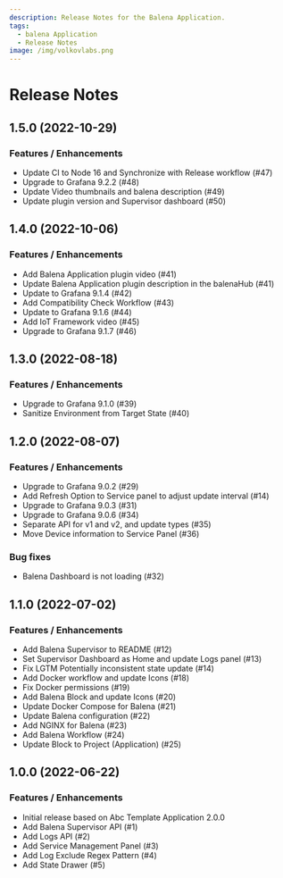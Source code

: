 ```yaml
---
description: Release Notes for the Balena Application.
tags:
  - balena Application
  - Release Notes
image: /img/volkovlabs.png
---
```


# Release Notes

## 1.5.0 (2022-10-29)

### Features / Enhancements

- Update CI to Node 16 and Synchronize with Release workflow (#47)
- Upgrade to Grafana 9.2.2 (#48)
- Update Video thumbnails and balena description (#49)
- Update plugin version and Supervisor dashboard (#50)

## 1.4.0 (2022-10-06)

### Features / Enhancements

- Add Balena Application plugin video (#41)
- Update Balena Application plugin description in the balenaHub (#41)
- Update to Grafana 9.1.4 (#42)
- Add Compatibility Check Workflow (#43)
- Update to Grafana 9.1.6 (#44)
- Add IoT Framework video (#45)
- Upgrade to Grafana 9.1.7 (#46)

## 1.3.0 (2022-08-18)

### Features / Enhancements

- Upgrade to Grafana 9.1.0 (#39)
- Sanitize Environment from Target State (#40)

## 1.2.0 (2022-08-07)

### Features / Enhancements

- Upgrade to Grafana 9.0.2 (#29)
- Add Refresh Option to Service panel to adjust update interval (#14)
- Upgrade to Grafana 9.0.3 (#31)
- Upgrade to Grafana 9.0.6 (#34)
- Separate API for v1 and v2, and update types (#35)
- Move Device information to Service Panel (#36)

### Bug fixes

- Balena Dashboard is not loading (#32)

## 1.1.0 (2022-07-02)

### Features / Enhancements

- Add Balena Supervisor to README (#12)
- Set Supervisor Dashboard as Home and update Logs panel (#13)
- Fix LGTM Potentially inconsistent state update (#14)
- Add Docker workflow and update Icons (#18)
- Fix Docker permissions (#19)
- Add Balena Block and update Icons (#20)
- Update Docker Compose for Balena (#21)
- Update Balena configuration (#22)
- Add NGINX for Balena (#23)
- Add Balena Workflow (#24)
- Update Block to Project (Application) (#25)

## 1.0.0 (2022-06-22)

### Features / Enhancements

- Initial release based on Abc Template Application 2.0.0
- Add Balena Supervisor API (#1)
- Add Logs API (#2)
- Add Service Management Panel (#3)
- Add Log Exclude Regex Pattern (#4)
- Add State Drawer (#5)
